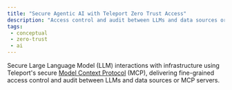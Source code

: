 ```yaml
---
title: "Secure Agentic AI with Teleport Zero Trust Access"
description: "Access control and audit between LLMs and data sources or MCP servers."
tags:
 - conceptual
 - zero-trust
 - ai
---
```


Secure Large Language Model (LLM) interactions with infrastructure using Teleport's secure 
[Model Context Protocol](https://goteleport.com/use-cases/secure-model-context-protocol/) (MCP), 
delivering fine-grained access control and audit between LLMs and data sources or MCP servers.

<DocCardList />
